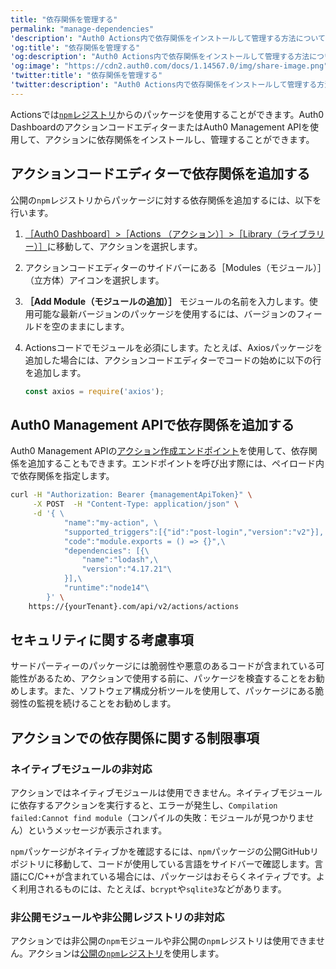 ```yaml
---
title: "依存関係を管理する"
permalink: "manage-dependencies"
'description': "Auth0 Actions内で依存関係をインストールして管理する方法について説明します。"
'og:title': "依存関係を管理する"
'og:description': "Auth0 Actions内で依存関係をインストールして管理する方法について説明します。"
'og:image': "https://cdn2.auth0.com/docs/1.14567.0/img/share-image.png"
'twitter:title': "依存関係を管理する"
'twitter:description': "Auth0 Actions内で依存関係をインストールして管理する方法について説明します。"
---
```


Actionsでは[`npm`レジストリ](https://www.npmjs.com/)からのパッケージを使用することができます。<Tooltip data-tooltip-id="react-containers-DefinitionTooltip-0" href="/ja-jp/glossary?term=auth0-dashboard" tip="Auth0 Dashboard: サービスを構成するためのAuth0の主製品。" cta="用語集の表示">Auth0 Dashboard</Tooltip>のアクションコードエディターまたはAuth0 <Tooltip data-tooltip-id="react-containers-DefinitionTooltip-0" href="/ja-jp/glossary?term=management-api" tip="Management API: 顧客が管理タスクを実行できるようにするための製品。" cta="用語集の表示">Management API</Tooltip>を使用して、アクションに依存関係をインストールし、管理することができます。

## アクションコードエディターで依存関係を追加する

公開の`npm`レジストリからパッケージに対する依存関係を追加するには、以下を行います。

1. [［Auth0 Dashboard］>［Actions （アクション）］>［Library（ライブラリー）］](https://manage.auth0.com/#/actions/library)に移動して、アクションを選択します。
2. アクションコードエディターのサイドバーにある［Modules（モジュール）］（立方体）アイコンを選択します。
3. **［Add Module（モジュールの追加）］** モジュールの名前を入力します。使用可能な最新バージョンのパッケージを使用するには、バージョンのフィールドを空のままにします。
4. Actionsコードでモジュールを必須にします。たとえば、Axiosパッケージを追加した場合には、アクションコードエディターでコードの始めに以下の行を追加します。

   ```javascript lines
   const axios = require('axios');
   ```

   

   

## Auth0 Management APIで依存関係を追加する

Auth0 Management APIの[アクション作成エンドポイント](/ja-jp/api/management/v2#!/Actions/post_action)を使用して、依存関係を追加することもできます。エンドポイントを呼び出す際には、ペイロード内で依存関係を指定します。

```bash lines
curl -H "Authorization: Bearer {managementApiToken}" \
     -X POST  -H "Content-Type: application/json" \
     -d '{ \
            "name":"my-action", \
            "supported_triggers":[{"id":"post-login","version":"v2"}], \
            "code":"module.exports = () => {}",\
            "dependencies": [{\
                "name":"lodash",\
                "version":"4.17.21"\
            }],\
            "runtime":"node14"\
        }' \
    https://{yourTenant}.com/api/v2/actions/actions
```

## セキュリティに関する考慮事項

サードパーティーのパッケージには脆弱性や悪意のあるコードが含まれている可能性があるため、アクションで使用する前に、パッケージを検査することをお勧めします。また、ソフトウェア構成分析ツールを使用して、パッケージにある脆弱性の監視を続けることをお勧めします。

## アクションでの依存関係に関する制限事項

### ネイティブモジュールの非対応

アクションではネイティブモジュールは使用できません。ネイティブモジュールに依存するアクションを実行すると、エラーが発生し、`Compilation failed:Cannot find module`（コンパイルの失敗：モジュールが見つかりません）というメッセージが表示されます。

`npm`パッケージがネイティブかを確認するには、`npm`パッケージの公開GitHubリポジトリに移動して、コードが使用している言語をサイドバーで確認します。言語にC/C++が含まれている場合には、パッケージはおそらくネイティブです。よく利用されるものには、たとえば、`bcrypt`や`sqlite3`などがあります。

### 非公開モジュールや非公開レジストリの非対応

アクションでは非公開の`npm`モジュールや非公開の`npm`レジストリは使用できません。アクションは[公開の`npm`レジストリ](https://registry.npmjs.org)を使用します。